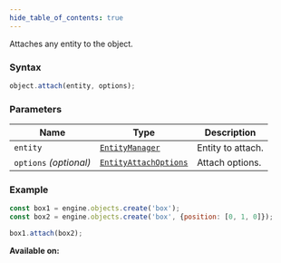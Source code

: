```yaml
---
hide_table_of_contents: true
---
```



Attaches any entity to the object.

### Syntax

```js
object.attach(entity, options);
```

### Parameters

| Name                   | Type                                                    | Description       |
| ---------------------- | ------------------------------------------------------- | ----------------- |
| `entity`               | [`EntityManager`](/sdk/types/EntityManager)             | Entity to attach. |
| `options` _(optional)_ | [`EntityAttachOptions`](/sdk/types/EntityAttachOptions) | Attach options.   |

### Example

```js
const box1 = engine.objects.create('box');
const box2 = engine.objects.create('box', {position: [0, 1, 0]});

box1.attach(box2);
```

**Available on:** <ClientTag /> <ServerTag />
